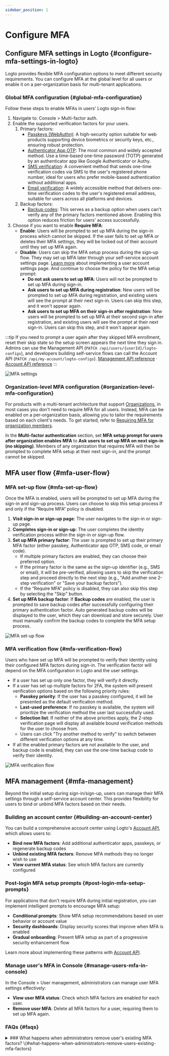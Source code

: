 ```yaml
---
sidebar_position: 1
---
```


# Configure MFA

## Configure MFA settings in Logto \{#configure-mfa-settings-in-logto}

Logto provides flexible MFA configuration options to meet different security requirements. You can configure MFA at the global level for all users or enable it on a per-organization basis for multi-tenant applications.

### Global MFA configuration \{#global-mfa-configuration}

Follow these steps to enable MFAs in users' Logto sign-in flow:

1. Navigate to: <CloudLink to="/mfa">Console > Multi-factor auth</CloudLink>.
2. Enable the supported verification factors for your users.
   1. Primary factors:
      - [Passkeys (WebAuthn)](/end-user-flows/mfa/webauthn): A high-security option suitable for web products supporting device biometrics or security keys, etc., ensuring robust protection.
      - [Authenticator App OTP](/end-user-flows/mfa/authenticator-app-otp): The most common and widely accepted method. Use a time-based one-time password (TOTP) generated by an authenticator app like Google Authenticator or Authy.
      - [SMS verification](/end-user-flows/mfa/sms-mfa): A convenient method that sends one-time verification codes via SMS to the user's registered phone number, ideal for users who prefer mobile-based authentication without additional apps.
      - [Email verification](/end-user-flows/mfa/email-mfa): A widely accessible method that delivers one-time verification codes to the user's registered email address, suitable for users across all platforms and devices.
   2. Backup factors:
      - [Backup codes](/end-user-flows/mfa/backup-codes): This serves as a backup option when users can't verify any of the primary factors mentioned above. Enabling this option reduces friction for users' access successfully.
3. Choose if you want to enable **Require MFA**:
   - **Enable**: Users will be prompted to set up MFA during the sign-in process which cannot be skipped. If the user fails to set up MFA or deletes their MFA settings, they will be locked out of their account until they set up MFA again.
   - **Disable**: Users can skip the MFA setup process during the sign-up flow. They may set up MFA later through your self-service account settings page. [Learn more](/end-user-flows/account-settings/) about implementing a user account settings page. And continue to choose the policy for the MFA setup prompt:
     - **Do not ask users to set up MFA**: Users will not be prompted to set up MFA during sign-in.
     - **Ask users to set up MFA during registration**: New users will be prompted to set up MFA during registration, and existing users will see the prompt at their next sign-in. Users can skip this step, and it won't appear again.
     - **Ask users to set up MFA on their sign-in after registration**: New users will be prompted to set up MFA at their second sign-in after registration, and existing users will see the prompt at their next sign-in. Users can skip this step, and it won't appear again.

:::tip
If you need to prompt a user again after they skipped MFA enrollment, reset their skip state so the setup screen appears the next time they sign in. Admins can use the Management API (`PATCH /api/users/{userId}/logto-configs`), and developers building self-service flows can call the Account API (`PATCH /api/my-account/logto-configs`). [Management API reference](https://openapi.logto.io/operation/operation-updateuserlogtoconfig) · [Account API reference](https://openapi.logto.io/operation/operation-updatelogtoconfig)
:::

<img src="/img/assets/configure-mfa.png" alt="MFA settings" />

### Organization-level MFA configuration \{#organization-level-mfa-configuration}

For products with a multi-tenant architecture that support [Organizations](/organizations), in most cases you don't need to require MFA for all users. Instead, MFA can be enabled on a per-organization basis, allowing you to tailor the requirements based on each client's needs. To get started, refer to [Requiring MFA for organization members](/organizations/organization-management#require-mfa-for-organization-members).

In the **Multi-factor authentication** section, set **MFA setup prompt for users after organization enables MFA** to **Ask users to set up MFA on next sign-in (no skipping)**. Members of any organization that requires MFA will then be prompted to complete MFA setup at their next sign-in, and the prompt cannot be skipped.

## MFA user flow \{#mfa-user-flow}

### MFA set-up flow \{#mfa-set-up-flow}

Once the MFA is enabled, users will be prompted to set up MFA during the sign-in and sign-up process. Users can choose to skip this setup process if and only if the “Require MFA“ policy is disabled.

1. **Visit sign-in or sign-up page**: The user navigates to the sign-in or sign-up page.
2. **Completes sign-in or sign-up**: The user completes the identity verification process within the sign-in or sign-up flow.
3. **Set up MFA primary factor**: The user is prompted to set up their primary MFA factor (either passkey, Authenticator app OTP, SMS code, or email code).
   - If multiple primary factors are enabled, they can choose their preferred option.
   - If the primary factor is the same as the sign-up identifier (e.g., SMS or email), it will be pre-verified, allowing users to skip the verification step and proceed directly to the next step (e.g., "Add another one 2-step verification" or "Save your backup factors").
   - If the “Require MFA” policy is disabled, they can also skip this step by selecting the "Skip" button.
4. **Set up MFA backup factor**: If **Backup codes** are enabled, the user is prompted to save backup codes after successfully configuring their primary authentication factor. Auto generated backup codes will be displayed to the user, which they can download and store securely. User must manually confirm the backup codes to complete the MFA setup process.

<img src="/img/assets/link-mfa.png" alt="MFA set-up flow" />

### MFA verification flow \{#mfa-verification-flow}

Users who have set up MFA will be prompted to verify their identity using their configured MFA factors during sign-in. The verification factor will depend on the MFA configuration in Logto and the user settings.

- If a user has set up only one factor, they will verify it directly.
- If a user has set up multiple factors for 2FA, the system will present verification options based on the following priority rules:
  - **Passkey priority**: If the user has a passkey configured, it will be presented as the default verification method.
  - **Last-used preference**: If no passkey is available, the system will prioritize the verification method the user last successfully used.
  - **Selection list**: If neither of the above priorities apply, the 2-step verification page will display all available bound verification methods for the user to choose from.
  - Users can click "Try another method to verify" to switch between different verification options at any time.
- If all the enabled primary factors are not available to the user, and backup code is enabled, they can use the one-time backup code to verify their identity.

<img src="/img/assets/verify-mfa.png" alt="MFA verification flow" />

## MFA management \{#mfa-management}

Beyond the initial setup during sign-in/sign-up, users can manage their MFA settings through a self-service account center. This provides flexibility for users to bind or unbind MFA factors based on their needs.

### Building an account center \{#building-an-account-center}

You can build a comprehensive account center using Logto's [Account API](/end-user-flows/account-settings/by-account-api), which allows users to:

- **Bind new MFA factors**: Add additional authenticator apps, passkeys, or regenerate backup codes
- **Unbind existing MFA factors**: Remove MFA methods they no longer wish to use
- **View current MFA status**: See which MFA factors are currently configured

### Post-login MFA setup prompts \{#post-login-mfa-setup-prompts}

For applications that don't require MFA during initial registration, you can implement intelligent prompts to encourage MFA setup:

- **Conditional prompts**: Show MFA setup recommendations based on user behavior or account value
- **Security dashboards**: Display security scores that improve when MFA is enabled
- **Gradual onboarding**: Present MFA setup as part of a progressive security enhancement flow

Learn more about implementing these patterns with [Account API](/end-user-flows/account-settings/by-account-api).

### Manage user's MFA in Console \{#manage-users-mfa-in-console}

In the <CloudLink to="/user"> Console > User management</CloudLink>, administrators can manage user MFA settings effectively:

- **View user MFA status**: Check which MFA factors are enabled for each user.
- **Remove user MFA**: Delete all MFA factors for a user, requiring them to set up MFA again.

### FAQs \{#faqs}

<details>
<summary>
### What happens when administrators remove user's existing MFA factors? \{#what-happens-when-administrators-remove-users-existing-mfa-factors}
</summary>
When administrators remove all of a user's primary MFA factors (passkey, authenticator app OTP, SMS, or email), the following scenarios will occur during the user's next sign-in:

**Scenario 1: No MFA factors remain**

- If no MFA factors exist (including no backup codes) and the [MFA policy](#global-mfa-configuration) requires MFA, the user will be allowed to sign in without MFA verification and will be immediately prompted to set up MFA again.

**Scenario 2: Backup codes still exist**

- If backup codes are still available, the user must first verify using a backup code during sign-in.
- After successful backup code verification, the user will be prompted to set up a new primary MFA factor.
- Whether the user can skip this setup depends on your configured MFA policy.
- This approach prevents users from being locked out of their accounts when no primary factors are available.

 </details>

